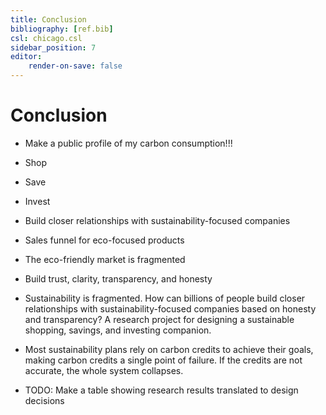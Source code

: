 ```yaml
---
title: Conclusion
bibliography: [ref.bib]
csl: chicago.csl
sidebar_position: 7
editor:
    render-on-save: false
---
```


# Conclusion

-   Make a public profile of my carbon consumption!!!

-   Shop

-   Save

-   Invest

-   Build closer relationships with sustainability-focused companies

-   Sales funnel for eco-focused products

-   The eco-friendly market is fragmented

-   Build trust, clarity, transparency, and honesty

-   Sustainability is fragmented. How can billions of people build closer relationships with sustainability-focused companies based on honesty and transparency? A research project for designing a sustainable shopping, savings, and investing companion.

-   Most sustainability plans rely on carbon credits to achieve their goals, making carbon credits a single point of failure. If the credits are not accurate, the whole system collapses.

-   TODO: Make a table showing research results translated to design decisions